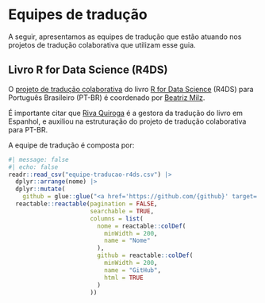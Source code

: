 # Equipes de tradução 

A seguir, apresentamos as equipes de tradução que estão atuando nos projetos de tradução colaborativa que utilizam esse guia.

## Livro R for Data Science (R4DS)

O  [projeto de tradução colaborativa](https://github.com/cienciadedatos/pt-r4ds/wiki) do livro [R for Data Science](https://r4ds.had.co.nz/) (R4DS) para Português Brasileiro (PT-BR) é coordenado por [Beatriz Milz](https://github.com/beatrizmilz).

É importante citar que [Riva Quiroga](https://github.com/rivaquiroga) é a gestora da tradução do livro em Espanhol, e auxiliou na estruturação do projeto de tradução colaborativa para PT-BR.


A equipe de tradução é composta por:

```r
#| message: false
#| echo: false
readr::read_csv("equipe-traducao-r4ds.csv") |>
  dplyr::arrange(nome) |> 
  dplyr::mutate(
    github = glue::glue("<a href='https://github.com/{github}' target='_blank'>@{github}</a>")) |> 
  reactable::reactable(pagination = FALSE, 
                       searchable = TRUE,
                       columns = list(
                         nome = reactable::colDef(
                           minWidth = 200, 
                           name = "Nome"
                         ),
                         github = reactable::colDef(
                           minWidth = 200,
                           name = "GitHub",
                           html = TRUE
                         )
                       ))
```



